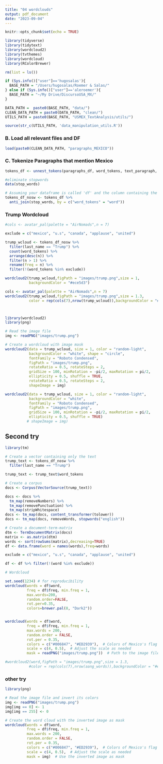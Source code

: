 ```yaml
---
title: "04 wordclouds"
output: pdf_document
date: "2023-09-04"
---
```


```r
knitr::opts_chunk$set(echo = TRUE)
```

```r
library(tidyverse)
library(tidytext)
library(wordcloud2)
library(tvthemes)
library(wordcloud)
library(RColorBrewer)
```

```r
rm(list = ls())

if (Sys.info()["user"]=='hugosalas'){
  BASE_PATH = "/Users/hugosalas/Roemer & Salas/"
} else if (Sys.info()["user"]=='aleroemer'){
  BASE_PATH = "~/My Drive/DiscursoUSA_MX/"
}

DATA_PATH =  paste0(BASE_PATH, "data/")
CLEAN_DATA_PATH = paste0(DATA_PATH, "clean/")
UTILS_PATH = paste0(BASE_PATH, "USMEX_TextAnalysis/utils/")

source(str_c(UTILS_PATH, 'data_manipulation_utils.R'))
```

### B. Load all relevant files and DF

```r
load(paste0(CLEAN_DATA_PATH, "paragraphs_MEXICO"))
```

### C. Tokenize Paragraphs that mention Mexico
```r
tokens_df <- unnest_tokens(paragraphs_df, word_tokens, text_paragraph, token = "words")

#eliminate stopwords
data(stop_words)

# Assuming your dataframe is called 'df' and the column containing the tokens is called 'word_tokens'
tokens_df_nosw <- tokens_df %>%
  anti_join(stop_words, by = c("word_tokens" = "word"))
```


### Trump Wordcloud
```r
#cols <- avatar_pal(palette = "AirNomads",n = 7)

exclude = c("mexico", "u.s", "canada", "applause", "united")

trump_wcloud <- tokens_df_nosw %>%
  filter(last_name == "Trump") %>%
  count(word_tokens) %>%
  arrange(desc(n)) %>%
  filter(n > 1) %>%
  rename(freq = n) %>% 
  filter(!(word_tokens %in% exclude))

wordcloud2(trump_wcloud,figPath = "images/trump.png",size = 1,
           backgroundColor = "#ece5d3")

cols <- avatar_pal(palette = "AirNomads",n = 7)
wordcloud2(trump_wcloud,figPath = "images/trump.png",size = 1.3,
           color = rep(cols(7),nrow(trump_wcloud)),backgroundColor = "#ece5d3")



library(wordcloud2)
library(png)

# Read the image file
img <- readPNG("images/trump.png")

# Create a wordcloud with image mask
wordcloud2(data = trump_wcloud, size = 1, color = "random-light",
           backgroundColor = "white", shape = "circle",
           fontFamily = "Roboto Condensed",
           figPath = "images/trump.png",
           rotateRatio = 0.5, rotateSteps = 2,
           gridSize = 100, minRotation = -pi/2, maxRotation = pi/2,
           ellipticity = 0.5, shuffle = TRUE,
           rotateRatio = 0.5, rotateSteps = 2,
           shapeImage = img)

wordcloud2(data = trump_wcloud, size = 1, color = "random-light",
           backgroundColor = "white",
           fontFamily = "Roboto Condensed",
           figPath = "images/trump.png",
           gridSize = 100, minRotation = -pi/2, maxRotation = pi/2,
           ellipticity = 0.5, shuffle = TRUE)
          # shapeImage = img)

```

## Second try

```r
library(tm)

# Create a vector containing only the text
trump_text <- tokens_df_nosw %>%
  filter(last_name == "Trump")

trump_text <- trump_text$word_tokens

# Create a corpus
docs <- Corpus(VectorSource(trump_text))

docs <- docs %>%
  tm_map(removeNumbers) %>%
  tm_map(removePunctuation) %>%
  tm_map(stripWhitespace)
docs <- tm_map(docs, content_transformer(tolower))
docs <- tm_map(docs, removeWords, stopwords("english"))

# Create a document-term-matrix
dtm <- TermDocumentMatrix(docs) 
matrix <- as.matrix(dtm) 
words <- sort(rowSums(matrix),decreasing=TRUE) 
df <- data.frame(word = names(words),freq=words)

exclude = c("mexico", "u.s", "canada", "applause", "united")

df <- df %>% filter(!(word %in% exclude))

# Wordcloud

set.seed(1234) # for reproducibility 
wordcloud(words = df$word,
          freq = df$freq, min.freq = 1,           
          max.words=200, 
          random.order=FALSE, 
          rot.per=0.35,  
          colors=brewer.pal(8, "Dark2"))


wordcloud(words = df$word,
          freq = df$freq, min.freq = 1,           
          max.words = 200, 
          random.order = FALSE, 
          rot.per = 0.35,  
          colors = c("#006847", "#ED2939"),  # Colors of Mexico's flag
          scale = c(4, 0.5),  # Adjust the scale as needed
          mask = readPNG("images/trump.png"))  # Path to the image file

#wordcloud2(word,figPath = "images/trump.png",size = 1.3,
           #color = rep(cols(7),nrow(aang_words)),backgroundColor = "#ece5d3")

```

### other try

```r
library(png)

# Read the image file and invert its colors
img <- readPNG("images/trump.png")
img[img == 0] <- 1
img[img == 255] <- 0

# Create the word cloud with the inverted image as mask
wordcloud(words = df$word,
          freq = df$freq, min.freq = 1,           
          max.words = 200, 
          random.order = FALSE, 
          rot.per = 0.35,  
          colors = c("#006847", "#ED2939"),  # Colors of Mexico's flag
          scale = c(4, 0.5),  # Adjust the scale as needed
          mask = img)  # Use the inverted image as mask
```

